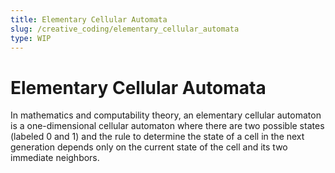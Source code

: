 ```yaml
---
title: Elementary Cellular Automata
slug: /creative_coding/elementary_cellular_automata
type: WIP
---
```



# Elementary Cellular Automata

<Suspense>
  <Preview />
</Suspense>

In mathematics and computability theory, an elementary cellular automaton is a one-dimensional cellular automaton where there are two possible states (labeled 0 and 1) and the rule to determine the state of a cell in the next generation depends only on the current state of the cell and its two immediate neighbors.
